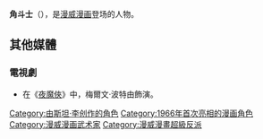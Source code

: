 {{expand|time=2016-01-04T05:15:07+00:00}}
{{Infobox comics character <!--Wikipedia:WikiProject Comics-->
|image=
|caption=
|character_name=角斗士
|real_name=梅爾文·波特
|publisher=[[漫威漫畫|漫威漫畫]]
|debut=《夜魔俠》#18（1966年7月）
|creators=[[史丹·李|史丹·李]]<br>John Romita Sr.
|alliances=Emissaries of Evil<br/>Maggia
|aliases=
|powers=
}}
'''角斗士'''（{{lang-en|'''Gladiator'''}}），是[[漫威漫画|漫威漫画]]登场的人物。

==其他媒體==
===電視劇===
*在《[[夜魔俠_(電視劇)|夜魔俠]]》中，梅爾文·波特由{{le|馬特·傑拉爾德|Matt Gerald}}飾演。

{{夜魔俠}}

[[Category:由斯坦·李创作的角色|Category:由斯坦·李创作的角色]]
[[Category:1966年首次亮相的漫画角色|Category:1966年首次亮相的漫画角色]]
[[Category:漫威漫画武术家|Category:漫威漫画武术家]]
[[Category:漫威漫畫超級反派|Category:漫威漫畫超級反派]]

{{US-comic-stub}}